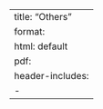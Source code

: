 --- 
title: "Others"
format: 
  html: default
  pdf:
    header-includes:
      - \usepackage{mathtools} 
--- 